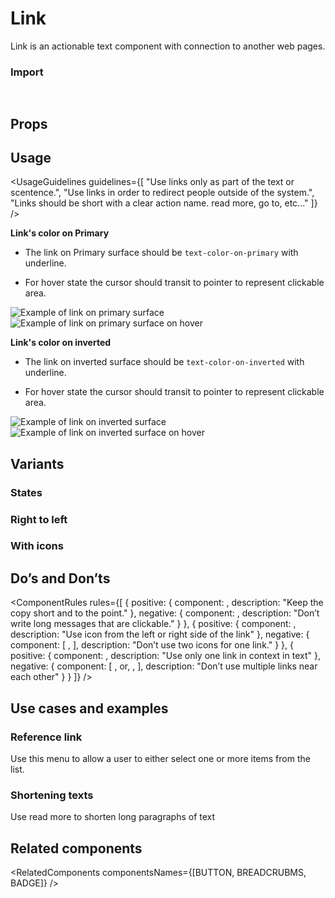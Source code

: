 
<Meta of={LinkStories} />

# Link

Link is an actionable text component with connection to another web pages.

<Canvas of={LinkStories.Overview} />

### Import

```js
import { Link } from "@vibe/core";
```

## Props

<PropsTable />

## Usage

<UsageGuidelines
  guidelines={[
    "Use links only as part of the text or scentence.",
    "Use links in order to redirect people outside of the system.",
    "Links should be short with a clear action name. read more, go to, etc..."
  ]}
/>

<TipButton />

**Link's color on Primary**

- The link on Primary surface should be `text-color-on-primary` with underline.

- For hover state the cursor should transit to pointer to represent clickable area.

<Example>
  <img src={tipseen1} alt="Example of link on primary surface" />
  <img src={tipseen2} alt="Example of link on primary surface on hover" />
</Example>

**Link's color on inverted**

- The link on inverted surface should be `text-color-on-inverted` with underline.

- For hover state the cursor should transit to pointer to represent clickable area.

<Example>
  <img src={tipseen3} alt="Example of link on inverted surface" />
  <img src={tipseen4} alt="Example of link on inverted surface on hover" />
</Example>

## Variants

### States

<Canvas of={LinkStories.States} />

### Right to left

<Canvas of={LinkStories.RightToLeft} />

### With icons

<Canvas of={LinkStories.WithIcons} />

## Do’s and Don’ts

<ComponentRules
  rules={[
    {
      positive: {
        component: <Link text="Read more" href="https://www.monday.com" />,
        description: "Keep the copy short and to the point."
      },
      negative: {
        component: <Link text="Go to this url and read all about it" href="https://www.monday.com" />,
        description: "Don’t write long messages that are clickable."
      }
    },
    {
      positive: {
        component: <Link text="Read more" iconPosition="start" href="https://www.monday.com" icon={ExternalPage} />,
        description: "Use icon from the left or right side of the link"
      },
      negative: {
        component: [
          <Link icon={Gallery} iconPosition="end" />,
          <Link icon={ExternalPage} text="Read more" iconPosition="end" />
        ],
        description: "Don’t use two icons for one link."
      }
    },
    {
      positive: {
        component: <Link text="Read more" href="https://www.monday.com" />,
        description: "Use only one link in context in text"
      },
      negative: {
        component: [
          <Link text="Read this" href="https://www.monday.com" />,
          <span class="monday-storybook-link_text">or</span>,
          <Link text="this" href="https://www.monday.com" />,
          <Link text="Nice article" href="https://www.monday.com" />
        ],
        description: "Don’t use multiple links near each other"
      }
    }
  ]}
/>

## Use cases and examples

### Reference link

Use this menu to allow a user to either select one or more items from the list.

<Canvas of={LinkStories.ReferenceLink} />

### Shortening texts

Use read more to shorten long paragraphs of text

<Canvas of={LinkStories.ShorteningTexts} />

## Related components

<RelatedComponents componentsNames={[BUTTON, BREADCRUBMS, BADGE]} />
